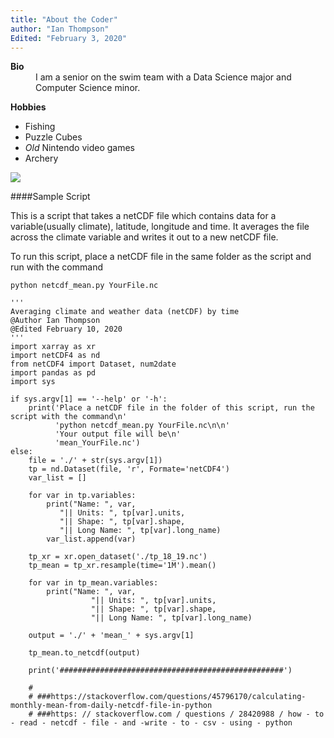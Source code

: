 ```yaml
---
title: "About the Coder"
author: "Ian Thompson"
Edited: "February 3, 2020"
---
```




**Bio**
:   I am a senior on the swim team with a Data Science major and Computer Science minor.

**Hobbies**

+ Fishing
+ Puzzle Cubes
+ *Old* Nintendo video games
+ Archery

![](https://i.redd.it/bj2qtsp7fif11.jpg) <!-- this is how you embed an image -->

####Sample Script

This is a script that takes a netCDF file which contains data for a variable(usually climate), latitude,
longitude and time. It averages the file across the climate variable and writes it out to a new netCDF file.

To run this script, place a netCDF file in the same folder as the script and run with the command

```
python netcdf_mean.py YourFile.nc

```
```
'''
Averaging climate and weather data (netCDF) by time
@Author Ian Thompson
@Edited February 10, 2020
'''
import xarray as xr
import netCDF4 as nd
from netCDF4 import Dataset, num2date
import pandas as pd
import sys

if sys.argv[1] == '--help' or '-h':
    print('Place a netCDF file in the folder of this script, run the script with the command\n'
          'python netcdf_mean.py YourFile.nc\n\n'
          'Your output file will be\n'
          'mean_YourFile.nc')
else:
    file = './' + str(sys.argv[1])
    tp = nd.Dataset(file, 'r', Formate='netCDF4')
    var_list = []

    for var in tp.variables:
        print("Name: ", var,
           "|| Units: ", tp[var].units,
           "|| Shape: ", tp[var].shape,
           "|| Long Name: ", tp[var].long_name)
        var_list.append(var)

    tp_xr = xr.open_dataset('./tp_18_19.nc')
    tp_mean = tp_xr.resample(time='1M').mean()

    for var in tp_mean.variables:
        print("Name: ", var,
                  "|| Units: ", tp[var].units,
                  "|| Shape: ", tp[var].shape,
                  "|| Long Name: ", tp[var].long_name)

    output = './' + 'mean_' + sys.argv[1]

    tp_mean.to_netcdf(output)

    print('##################################################')

    #
    # ###https://stackoverflow.com/questions/45796170/calculating-monthly-mean-from-daily-netcdf-file-in-python
    # ###https: // stackoverflow.com / questions / 28420988 / how - to - read - netcdf - file - and -write - to - csv - using - python
```
